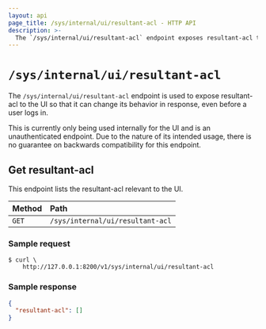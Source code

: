 ```yaml
---
layout: api
page_title: /sys/internal/ui/resultant-acl - HTTP API
description: >-
  The `/sys/internal/ui/resultant-acl` endpoint exposes resultant-acl to the UI.
---
```


# `/sys/internal/ui/resultant-acl`

The `/sys/internal/ui/resultant-acl` endpoint is used to expose resultant-acl
to the UI so that it can change its behavior in response, even before a user logs in.

This is currently only being used internally for the UI and is
an unauthenticated endpoint. Due to the nature of its intended usage, there is no
guarantee on backwards compatibility for this endpoint.

## Get resultant-acl

This endpoint lists the resultant-acl relevant to the UI.

| Method | Path                             |
| :----- | :------------------------------- |
| `GET`  | `/sys/internal/ui/resultant-acl` |

### Sample request

```shell-session
$ curl \
    http://127.0.0.1:8200/v1/sys/internal/ui/resultant-acl
```

### Sample response

```json
{
  "resultant-acl": []
}
```

